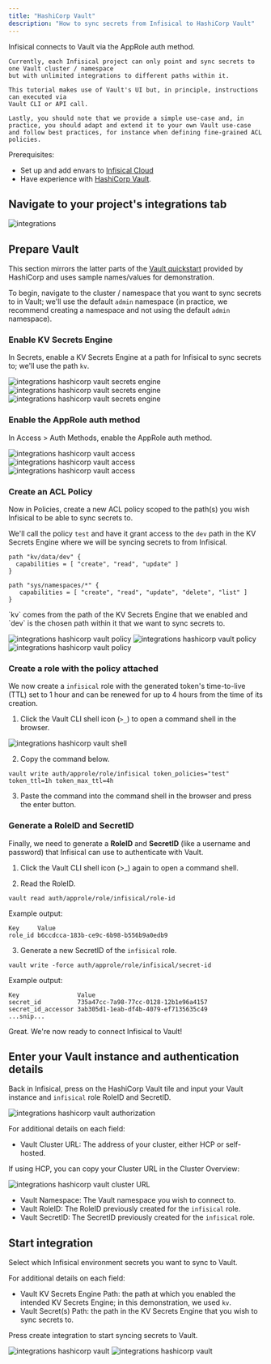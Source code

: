 ---
title: "HashiCorp Vault"
description: "How to sync secrets from Infisical to HashiCorp Vault"
---

<Note>
    Infisical connects to Vault via the AppRole auth method. 
    
    Currently, each Infisical project can only point and sync secrets to one Vault cluster / namespace
    but with unlimited integrations to different paths within it.

    This tutorial makes use of Vault's UI but, in principle, instructions can executed via
    Vault CLI or API call.
    
    Lastly, you should note that we provide a simple use-case and, in practice, you should adapt and extend it to your own Vault use-case and follow best practices, for instance when defining fine-grained ACL policies.
</Note>

Prerequisites:

- Set up and add envars to [Infisical Cloud](https://app.infisical.com)
- Have experience with [HashiCorp Vault](https://www.vaultproject.io/).

## Navigate to your project's integrations tab

![integrations](../../images/integrations.png)

## Prepare Vault

This section mirrors the latter parts of the [Vault quickstart](https://developer.hashicorp.com/vault/tutorials/cloud/getting-started-intro) provided by HashiCorp and uses sample names/values for demonstration.

To begin, navigate to the cluster / namespace that you want to sync secrets to in Vault; we'll use the default `admin` namespace (in practice, we recommend creating a namespace and not using the default `admin` namespace).

### Enable KV Secrets Engine

In Secrets, enable a KV Secrets Engine at a path for Infisical to sync secrets to; we'll use the path `kv`.

![integrations hashicorp vault secrets engine](../../images/integrations/hashicorp-vault/integrations-hashicorp-vault-engine-1.png)
![integrations hashicorp vault secrets engine](../../images/integrations/hashicorp-vault/integrations-hashicorp-vault-engine-2.png)
![integrations hashicorp vault secrets engine](../../images/integrations/hashicorp-vault/integrations-hashicorp-vault-engine-3.png)

### Enable the AppRole auth method

In Access > Auth Methods, enable the AppRole auth method.

![integrations hashicorp vault access](../../images/integrations/hashicorp-vault/integrations-hashicorp-vault-access-1.png)
![integrations hashicorp vault access](../../images/integrations/hashicorp-vault/integrations-hashicorp-vault-access-2.png)
![integrations hashicorp vault access](../../images/integrations/hashicorp-vault/integrations-hashicorp-vault-access-3.png)

### Create an ACL Policy

Now in Policies, create a new ACL policy scoped to the path(s) you wish Infisical to be able to sync secrets to.

We'll call the policy `test` and have it grant access to the `dev` path in the KV Secrets Engine where we will be syncing secrets to from Infisical.

```console
path "kv/data/dev" {
  capabilities = [ "create", "read", "update" ]
}

path "sys/namespaces/*" {
   capabilities = [ "create", "read", "update", "delete", "list" ]
}
```

<Note>
    `kv` comes from the path of the KV Secrets Engine that we enabled and `dev` is the chosen path within it
    that we want to sync secrets to.
</Note>

![integrations hashicorp vault policy](../../images/integrations/hashicorp-vault/integrations-hashicorp-vault-policy-1.png)
![integrations hashicorp vault policy](../../images/integrations/hashicorp-vault/integrations-hashicorp-vault-policy-2.png)
![integrations hashicorp vault policy](../../images/integrations/hashicorp-vault/integrations-hashicorp-vault-policy-3.png)

### Create a role with the policy attached

We now create a `infisical` role with the generated token's time-to-live (TTL) set to 1 hour and can be renewed for up to 4 hours from the time of its creation.

1. Click the Vault CLI shell icon (`>_`) to open a command shell in the browser.

![integrations hashicorp vault shell](../../images/integrations/hashicorp-vault/integrations-hashicorp-vault-shell.png)

2. Copy the command below.

```console
vault write auth/approle/role/infisical token_policies="test" token_ttl=1h token_max_ttl=4h
```

3. Paste the command into the command shell in the browser and press the enter button.

### Generate a RoleID and SecretID

Finally, we need to generate a **RoleID** and **SecretID** (like a username and password) that Infisical can use
to authenticate with Vault.

1. Click the Vault CLI shell icon (>_) again to open a command shell.

2. Read the RoleID.

```console
vault read auth/approle/role/infisical/role-id
```

Example output:

```console
Key     Value
role_id b6ccdcca-183b-ce9c-6b98-b556b9a0edb9
```

3. Generate a new SecretID of the `infisical` role.

```console
vault write -force auth/approle/role/infisical/secret-id
```

Example output:


```console
Key                Value
secret_id          735a47cc-7a98-77cc-0128-12b1e96a4157
secret_id_accessor 3ab305d1-1eab-df4b-4079-ef7135635c49
...snip...
```

Great. We're now ready to connect Infisical to Vault!

## Enter your Vault instance and authentication details

Back in Infisical, press on the HashiCorp Vault tile and input your Vault instance and `infisical` role RoleID and SecretID.

![integrations hashicorp vault authorization](../../images/integrations/hashicorp-vault/integrations-hashicorp-vault-auth.png)

For additional details on each field:

- Vault Cluster URL: The address of your cluster, either HCP or self-hosted.

If using HCP, you can copy your Cluster URL in the Cluster Overview:

![integrations hashicorp vault cluster URL](../../images/integrations/hashicorp-vault/integrations-hashicorp-vault-cluster-url.png)

- Vault Namespace: The Vault namespace you wish to connect to.
- Vault RoleID: The RoleID previously created for the `infisical` role.
- Vault SecretID: The SecretID previously created for the `infisical` role.

## Start integration

Select which Infisical environment secrets you want to sync to Vault.

For additional details on each field:

- Vault KV Secrets Engine Path: the path at which you enabled the intended KV Secrets Engine; in this demonstration, we used `kv`.
- Vault Secret(s) Path: the path in the KV Secrets Engine that you wish to sync secrets to.

Press create integration to start syncing secrets to Vault.

![integrations hashicorp vault](../../images/integrations/hashicorp-vault/integrations-hashicorp-vault-create.png)
![integrations hashicorp vault](../../images/integrations/hashicorp-vault/integrations-hashicorp-vault.png)



